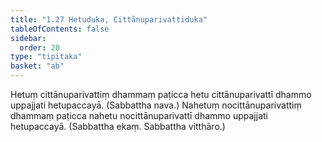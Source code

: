 ```yaml
---
title: "1.27 Hetuduka, Cittānuparivattiduka"
tableOfContents: false
sidebar:
  order: 20
type: "tipitaka"
basket: "ab"
---
```



<DynamicBreadcrumb />

<Division number="51">

<Paragraph number="148">
Hetuṃ cittānuparivattiṃ dhammaṃ paṭicca hetu cittānuparivattī dhammo uppajjati hetupaccayā. (Sabbattha nava.)
</Paragraph>

<Paragraph number="149">
Nahetuṃ nocittānuparivattiṃ dhammaṃ paṭicca nahetu nocittānuparivattī dhammo uppajjati hetupaccayā. (Sabbattha ekaṃ. Sabbattha vitthāro.)
</Paragraph>
</Division>